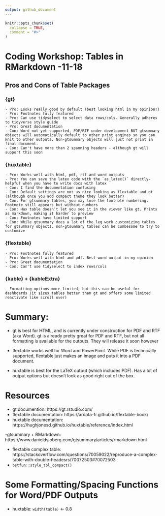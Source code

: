 ```yaml
---
output: github_document
---
```


<!-- README.md is generated from README.Rmd. Please edit that file -->

```r
knitr::opts_chunk$set(
  collapse = TRUE,
  comment = "#>"
)
```

# Coding Workshop: Tables in RMarkdown \n2021-11-18

## Pros and Cons of Table Packages

### {gt}
    - Pro: Looks really good by default (best looking html in my opinion!)
    - Pro: Footnotes fully featured
    - Pro: Can use tidyselect to select data rows/cols. Generally adheres to tidyverse style guide 
    - Pro: Great documentation 
    - Con: Word not yet supported, PDF/RTF under development BUT gtsummary objects will automatically default to other print engines so you can knit to other outputs. Non-gtsummary objects will just not print in final document. 
    - Con: Can't have more than 2 spanning headers - although gt will support this soon

### {huxtable}
    - Pro: Works well with html, pdf, rtf and word outputs
    - Pro: You can save the latex code with the `as_latex()` directly- helpful when you have to write docs with latex
    - Con: I find the documentation confusing
    - Con: Default settings are not as nice looking as flextable and gt (although once you add compact theme they look better)
    - Con: For gtsummary tables, you may lose the footnote numbering. Footnote still appears but without numbers
    - Con: Hux table doesn’t let you see it in the viewer like gt. Prints as markdown, making it harder to preview
    - Con: Footnotes have limited support
    - Con: While gtsummary does a lot of the leg work customizing tables for gtsummary objects, non-gtsummary tables can be cumbesome to try to customize 
    
    
### {flextable}
    - Pro: Footnotes fully featured
    - Pro: Works well with html and pdf. Best word output in my opinion
    - Pro: Great documentation 
    - Con: Can't use tidyselect to index rows/cols
    
    
### {kable} + {kableExtra}
    - Formatting options more limited, but this can be useful for dashboards (it sizes tables better than gt and offers some limited reactivate like scroll over)
    
# Summary: 

- gt is best for HTML, and is currently under construction for PDF and RTF (aka Word). gt is already pretty great for PDF and RTF, but not all formatting is available for the outputs. They will release it soon however

- flextable works well for Word and PowerPoint. While PDF is technically supported, flextable just makes an image and puts it into a PDF document.

- huxtable is best for the LaTeX output (which includes PDF). Has a lot of output options but doesn't look as good right out of the box. 

# Resources

- gt documention: https://gt.rstudio.com/ 
- flextable documentation: https://ardata-fr.github.io/flextable-book/
- huxtable documentation: https://hughjonesd.github.io/huxtable/reference/index.html

-gtsummary + RMarkdown: https://www.danieldsjoberg.com/gtsummary/articles/rmarkdown.html 

- flextable complex table: https://stackoverflow.com/questions/70059022/reproduce-a-complex-table-with-double-headesrs/70072503#70072503 
- `bstfun::style_tbl_compact()`

# Some Formatting/Spacing Functions for Word/PDF Outputs

- huxtable: `width(table)` <-  0.8
